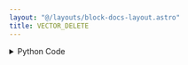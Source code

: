 ```yaml
---
layout: "@/layouts/block-docs-layout.astro"
title: VECTOR_DELETE
---
```



<PythonDocsDisplay docstring={docstring} />

<details>
<summary>Python Code</summary>
```python
from numpy import any, array, delete, arange
from flojoy import flojoy, Vector, Array


@flojoy
def VECTOR_DELETE(default: Vector, indices: Array, length: int = 1) -> Vector:
    """The VECTOR_DELETE node returns a new Vector with elements deleted from requested indices

    Inputs
    ------
    v : Vector
        The input vector to delete from

    Parameters
    ----------
    indices: Array
        specified indices to delete value(s) at from the input vector

    length: int
        number of elements to delete from the input vector, default is 1 (this only applies when one index is specified for indices parameter)

    Returns
    -------
    Vector
        The new vector with element(s) deleted from the input vector
    """

    # unwrap the indices first
    indices = array(indices.unwrap(), dtype=int)

    assert len(default.v) > len(
        indices
    ), "The length of indices parameter must be less than the length of the Vector."
    assert any(indices >= 0), "The indices must be greater than zero."

    if len(indices) == 1:
        assert (indices[0] + (length - 1)) < len(
            default.v
        ), "The length of items to delete starting from index parameter must not exceed the length of the Vector."

    if len(indices) > 1:
        v = delete(default.v, indices, None)
    else:
        indices = arange(indices[0], length)
        v = delete(default.v, indices, None)
    return Vector(v=v)

```
[Find this Flojoy Block on GitHub](https://github.com/flojoy-ai/blocks/blob/main/blocks/TRANSFORMERS/VECTOR_MANIPULATION/VECTOR_DELETE/VECTOR_DELETE.py)
</details>


## Example
